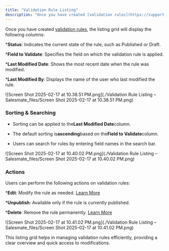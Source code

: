 ```yaml
---
title: "Validation Rule Listing"
description: "Once you have created [validation rules](https://support.salesmate.io/hc/en-us/articles/42923331176601), the listing grid will display the following c..."
---
```


Once you have created [validation rules](https://support.salesmate.io/hc/en-us/articles/42923331176601), the listing grid will display the following columns:


***Status**: Indicates the current state of the rule, such as Published or Draft.


***Field to Validate**: Specifies the field on which the validation rule is applied.


***Last Modified Date**: Shows the most recent date when the rule was modified.


***Last Modified By**: Displays the name of the user who last modified the rule.


![Screen Shot 2025-02-17 at 10.38.51 PM.png](./Validation Rule Listing – Salesmate_files/Screen Shot 2025-02-17 at 10.38.51 PM.png)


### Sorting & Searching


*   Sorting can be applied to the**Last Modified Date**column.


*   The default sorting is**ascending**based on the**Field to Validate**column.


*   Users can search for rules by entering field names in the search bar.


![Screen Shot 2025-02-17 at 10.40.02 PM.png](./Validation Rule Listing – Salesmate_files/Screen Shot 2025-02-17 at 10.40.02 PM.png)


### Actions

Users can perform the following actions on validation rules:


***Edit**: Modify the rule as needed. [Learn More](https://support.salesmate.io/hc/en-us/articles/42923425408153-How-to-Edit-Validation-Rule)


***Unpublish**: Available only if the rule is currently published.


***Delete**: Remove the rule permanently. [Learn More](https://support.salesmate.io/hc/en-us/articles/42923460271513-How-to-Delete-Validation-Rule)


![Screen Shot 2025-02-17 at 10.41.02 PM.png](./Validation Rule Listing – Salesmate_files/Screen Shot 2025-02-17 at 10.41.02 PM.png)

This listing grid helps in managing validation rules efficiently, providing a clear overview and quick access to modifications.

